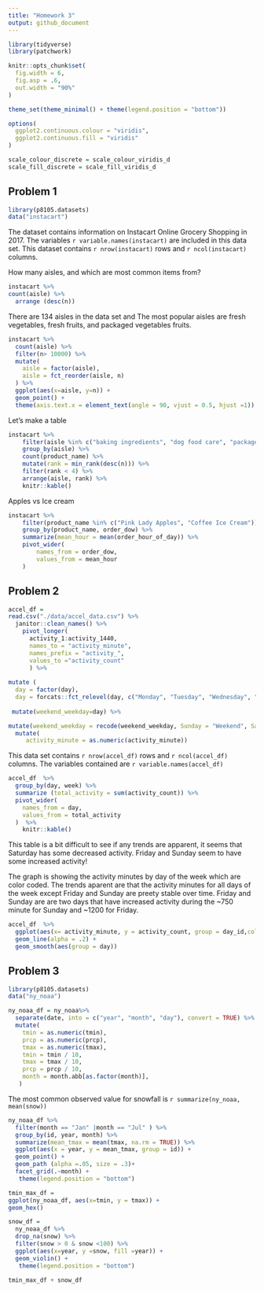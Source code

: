 ```yaml
---
title: "Homework 3"
output: github_document
---
```


```r
library(tidyverse)
library(patchwork)
```

```r

knitr::opts_chunk$set(
  fig.width = 6,
  fig.asp = .6,
  out.width = "90%"
)

theme_set(theme_minimal() + theme(legend.position = "bottom"))

options(
  ggplot2.continuous.colour = "viridis",
  ggplot2.continuous.fill = "viridis"
)

scale_colour_discrete = scale_colour_viridis_d
scale_fill_discrete = scale_fill_viridis_d
```

## Problem 1 

```r
library(p8105.datasets)
data("instacart")
```

The dataset contains information on Instacart Online Grocery Shopping in 2017. The variables `r variable.names(instacart)` are included in this data set. 
This dataset contains `r nrow(instacart)` rows and `r ncol(instacart)` columns. 

How many aisles, and which are most common items from? 

```r
instacart %>%
count(aisle) %>%
  arrange (desc(n))

```

There are 134 aisles in the data set and The most popular aisles are fresh vegetables, fresh fruits, and packaged vegetables fruits. 

```r
instacart %>%
  count(aisle) %>% 
  filter(n> 10000) %>% 
  mutate(
    aisle = factor(aisle),
    aisle = fct_reorder(aisle, n)
  ) %>%
  ggplot(aes(x=aisle, y=n)) +
  geom_point() + 
  theme(axis.text.x = element_text(angle = 90, vjust = 0.5, hjust =1))
```

Let's make a table

```r
instacart %>% 
	filter(aisle %in% c("baking ingredients", "dog food care", "packaged vegetables fruits")) %>% 
	group_by(aisle) %>% 
	count(product_name) %>% 
	mutate(rank = min_rank(desc(n))) %>% 
	filter(rank < 4) %>% 
	arrange(aisle, rank) %>% 
	knitr::kable()
```

Apples vs Ice cream

```r
instacart %>% 
	filter(product_name %in% c("Pink Lady Apples", "Coffee Ice Cream")) %>% 
	group_by(product_name, order_dow) %>% 
	summarize(mean_hour = mean(order_hour_of_day)) %>% 
	pivot_wider(
		names_from = order_dow,
		values_from = mean_hour
	)
```



## Problem 2

```r
accel_df = 
read.csv("./data/accel_data.csv") %>%
  janitor::clean_names() %>%
    pivot_longer(
      activity_1:activity_1440, 
      names_to = "activity_minute", 
      names_prefix = "activity_", 
      values_to ="activity_count"
      ) %>%
  
mutate (
  day = factor(day), 
  day = forcats::fct_relevel(day, c("Monday", "Tuesday", "Wednesday", "Thursday", "Friday", "Saturday", "Sunday"))) %>%
    
 mutate(weekend_weekday=day) %>%

mutate(weekend_weekday = recode(weekend_weekday, Sunday = "Weekend", Saturday = "Weekend", Friday = "Weekday",Thursday = "Weekday", Wednesday = "Weekday", Tuesday = "Weekday", Monday = "Weekday")) %>%
  mutate(
     activity_minute = as.numeric(activity_minute))


```


This data set contains `r nrow(accel_df)` rows and `r ncol(accel_df)` columns. The variables contained are `r variable.names(accel_df)`

```r
accel_df  %>%
  group_by(day, week) %>%
  summarize (total_activity = sum(activity_count)) %>%
  pivot_wider(
    names_from = day, 
    values_from = total_activity
  )  %>%
  	knitr::kable()


```

This table is a bit difficult to see if any trends are apparent, it seems that Saturday has some decreased activity. Friday and Sunday seem to have some increased activity! 

The graph is showing the activity minutes by day of the week which are color coded. The trends aparent are that the activity minutes for all days of the week except Friday and Sunday are preety stable over time. Friday and Sunday are  are two days that have increased activity during the ~750 minute for Sunday and ~1200 for Friday. 

```r
accel_df  %>%
  ggplot(aes(x= activity_minute, y = activity_count, group = day_id,color=day)) + 
  geom_line(alpha = .2) +
  geom_smooth(aes(group = day)) 

```

## Problem 3

```r
library(p8105.datasets)
data("ny_noaa")
```

```r

ny_noaa_df = ny_noaa%>%
  separate(date, into = c("year", "month", "day"), convert = TRUE) %>%
  mutate(
    tmin = as.numeric(tmin), 
    prcp = as.numeric(prcp), 
    tmax = as.numeric(tmax),
    tmin = tmin / 10, 
    tmax = tmax / 10, 
    prcp = prcp / 10,
    month = month.abb[as.factor(month)],
   )
```

The most common observed value for snowfall is `r summarize(ny_noaa, mean(snow))` 

```r
ny_noaa_df %>%
  filter(month == "Jan" |month == "Jul" ) %>%
  group_by(id, year, month) %>%
  summarize(mean_tmax = mean(tmax, na.rm = TRUE)) %>%
  ggplot(aes(x = year, y = mean_tmax, group = id)) + 
  geom_point() +
  geom_path (alpha =.05, size = .3)+
  facet_grid(.~month) +
   theme(legend.position = "bottom")

```

```r
tmin_max_df = 
ggplot(ny_noaa_df, aes(x=tmin, y = tmax)) +
geom_hex()

snow_df = 
  ny_noaa_df %>%
  drop_na(snow) %>%
  filter(snow > 0 & snow <100) %>%
  ggplot(aes(x=year, y =snow, fill =year)) + 
  geom_violin() +
   theme(legend.position = "bottom")

tmin_max_df + snow_df
```

